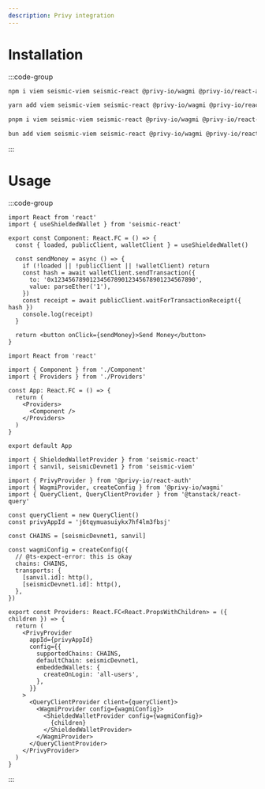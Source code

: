 ```yaml
---
description: Privy integration
---
```


# Installation

:::code-group

```bash [npm]
npm i viem seismic-viem seismic-react @privy-io/wagmi @privy-io/react-auth @tanstack/react-query
```

```bash [yarn]
yarn add viem seismic-viem seismic-react @privy-io/wagmi @privy-io/react-auth @tanstack/react-query
```

```bash [pnpm]
pnpm i viem seismic-viem seismic-react @privy-io/wagmi @privy-io/react-auth @tanstack/react-query
```

```bash [bun]
bun add viem seismic-viem seismic-react @privy-io/wagmi @privy-io/react-auth @tanstack/react-query
```

:::

# Usage

:::code-group

```tsx [Component.tsx]
import React from 'react'
import { useShieldedWallet } from 'seismic-react'

export const Component: React.FC = () => {
  const { loaded, publicClient, walletClient } = useShieldedWallet()

  const sendMoney = async () => {
    if (!loaded || !publicClient || !walletClient) return
    const hash = await walletClient.sendTransaction({
      to: '0x1234567890123456789012345678901234567890',
      value: parseEther('1'),
    })
    const receipt = await publicClient.waitForTransactionReceipt({ hash })
    console.log(receipt)
  }

  return <button onClick={sendMoney}>Send Money</button>
}
```

```tsx [App.tsx]
import React from 'react'

import { Component } from './Component'
import { Providers } from './Providers'

const App: React.FC = () => {
  return (
    <Providers>
      <Component />
    </Providers>
  )
}

export default App
```

```tsx [Providers.tsx]
import { ShieldedWalletProvider } from 'seismic-react'
import { sanvil, seismicDevnet1 } from 'seismic-viem'

import { PrivyProvider } from '@privy-io/react-auth'
import { WagmiProvider, createConfig } from '@privy-io/wagmi'
import { QueryClient, QueryClientProvider } from '@tanstack/react-query'

const queryClient = new QueryClient()
const privyAppId = 'j6tqymuasuiykx7hf4lm3fbsj'

const CHAINS = [seismicDevnet1, sanvil]

const wagmiConfig = createConfig({
  // @ts-expect-error: this is okay
  chains: CHAINS,
  transports: {
    [sanvil.id]: http(),
    [seismicDevnet1.id]: http(),
  },
})

export const Providers: React.FC<React.PropsWithChildren> = ({ children }) => {
  return (
    <PrivyProvider
      appId={privyAppId}
      config={{
        supportedChains: CHAINS,
        defaultChain: seismicDevnet1,
        embeddedWallets: {
          createOnLogin: 'all-users',
        },
      }}
    >
      <QueryClientProvider client={queryClient}>
        <WagmiProvider config={wagmiConfig}>
          <ShieldedWalletProvider config={wagmiConfig}>
            {children}
          </ShieldedWalletProvider>
        </WagmiProvider>
      </QueryClientProvider>
    </PrivyProvider>
  )
}
```

:::
